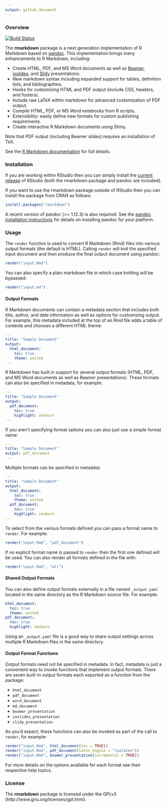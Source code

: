 ```yaml
---
output: github_document
---
```


### Overview

[![Build Status](https://travis-ci.org/rstudio/rmarkdown.svg?branch=master)](https://travis-ci.org/rstudio/rmarkdown)

The **rmarkdown** package is a next generation implementation of R Markdown based on [pandoc](http://johnmacfarlane.net/pandoc/). This implementation brings many enhancements to R Markdown, including:

* Create HTML, PDF, and MS Word documents as well as [Beamer](https://bitbucket.org/rivanvx/beamer/wiki/Home), [ioslides](https://code.google.com/p/io-2012-slides/), and [Slidy](http://www.w3.org/Talks/Tools/Slidy2/) presentations.
* New markdown syntax including expanded support for tables, definition lists, and bibliographies.
* Hooks for customizing HTML and PDF output (include CSS, headers, and footers).
* Include raw LaTeX within markdown for advanced customization of PDF output.
* Compile HTML, PDF, or MS Word notebooks from R scripts.
* Extensibility: easily define new formats for custom publishing requirements.
* Create interactive R Markdown documents using Shiny.

Note that PDF output (including Beamer slides) requires an installation of TeX.

See the [R Markdown documentation](http://rmarkdown.rstudio.com/) for full details.

### Installation

If you are working within RStudio then you can simply install the [current release](http://www.rstudio.com/ide/download/preview) of RStudio (both the rmarkdown package and pandoc are included).

If you want to use the rmarkdown package outside of RStudio then you can install the package from CRAN as follows:

```r
install.packages("rmarkdown")
```

A recent version of pandoc (>= 1.12.3) is also required. See the [pandoc installation instructions](PANDOC.md) for details on installing pandoc for your platform.

### Usage

The `render` function is used to convert R Markdown (Rmd) files into various output formats (the default is HTML). Calling `render` will knit the specified input document and then produce the final output document using pandoc:

```r
render("input.Rmd")
```

You can also specify a plain markdown file in which case knitting will be bypassed:

```r
render("input.md")
```

#### Output Formats

R Markdown documents can contain a metadata section that includes both title, author, and date information as well as options for customizing output. For example, this metadata included at the top of an Rmd file adds a table of contents and chooses a different HTML theme:

```yaml
---
title: "Sample Document"
output:
  html_document:
    toc: true
    theme: united
---
```

R Markdown has built in support for several output formats (HTML, PDF, and MS Word documents as well as Beamer presentations). These formats can also be specified in metadata, for example:

```yaml
---
title: "Sample Document"
output:
  pdf_document:
    toc: true
    highlight: zenburn
---
```

If you aren't specifying format options you can also just use a simple format name:

```yaml
---
title: "Sample Document"
output: pdf_document
---
```

Multiple formats can be specified in metadata:

```yaml
---
title: "Sample Document"
output:
  html_document:
    toc: true
    theme: united
  pdf_document:
    toc: true
    highlight: zenburn
---
```

To select from the various formats defined you can pass a format name to `render`. For example:

```r
render("input.Rmd", "pdf_document")
```

If no explicit format name is passed to `render` then the first one defined will be used. You can also render all formats defined in the file with:

```r
render("input.Rmd", "all")
```

#### Shared Output Formats

You can also define output formats externally in a file named `_output.yaml` located in the same directory as the R Markdown source file. For example:

```yaml
html_document:
  toc: true
  theme: united
pdf_document:
  toc: true
  highlight: zenburn
```

Using an `_output.yaml` file is a good way to share output settings across multiple R Markdown files in the same directory.

#### Output Format Functions

Output formats need not be specified in metadata. In fact, metadata is just a convenient way to invoke functions that implement output formats. There are seven built-in output formats each exported as a function from the package:

- `html_document`
- `pdf_document`
- `word_document`
- `md_document`
- `beamer_presentation`
- `ioslides_presentation`
- `slidy_presentation`

As you'd expect, these functions can also be invoked as part of the call to `render`, for example:

```r
render("input.Rmd", html_document(toc = TRUE))
render("input.Rmd", pdf_document(latex_engine = "lualatex"))
render("input.Rmd", beamer_presentation(incremental = TRUE))
```

For more details on the options available for each format see their respective help topics.

### License

The **rmarkdown** package is licensed under the GPLv3 (http://www.gnu.org/licenses/gpl.html).






